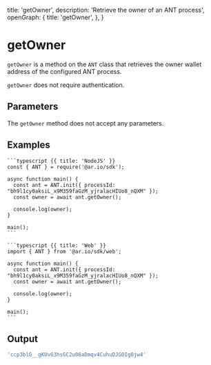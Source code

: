 
  title: 'getOwner',
  description: 'Retrieve the owner of an ANT process',
  openGraph: {
    title: 'getOwner',
  },
}


# getOwner

`getOwner` is a method on the `ANT` class that retrieves the owner wallet address of the configured ANT process.

`getOwner` does not require authentication.

## Parameters

The `getOwner` method does not accept any parameters.

## Examples

<CodeGroup title="getOwner">

    ```typescript {{ title: 'NodeJS' }}
    const { ANT } = require('@ar.io/sdk');

    async function main() {
      const ant = ANT.init({ processId: "bh9l1cy0aksiL_x9M359faGzM_yjralacHIUo8_nQXM" });
      const owner = await ant.getOwner();

      console.log(owner);
    }

    main();
    ```

    ```typescript {{ title: 'Web' }}
    import { ANT } from '@ar.io/sdk/web';

    async function main() {
      const ant = ANT.init({ processId: "bh9l1cy0aksiL_x9M359faGzM_yjralacHIUo8_nQXM" });
      const owner = await ant.getOwner();

      console.log(owner);
    }

    main();
    ```

</CodeGroup>

## Output

```js
'ccp3blG__gKUvG3hsGC2u06aDmqv4CuhuDJGOIg0jw4'
```
